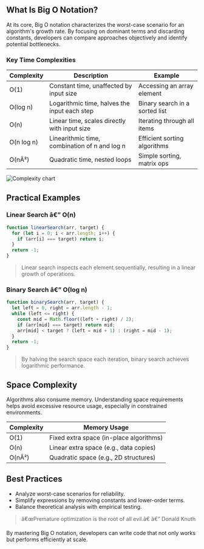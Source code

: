 ﻿## What Is Big O Notation?

At its core, Big O notation characterizes the worst-case scenario for an algorithm's growth rate. By focusing on dominant terms and discarding constants, developers can compare approaches objectively and identify potential bottlenecks.

### Key Time Complexities

| Complexity        | Description                                   | Example                          |
|-------------------|-----------------------------------------------|----------------------------------|
| O(1)              | Constant time, unaffected by input size       | Accessing an array element      |
| O(log n)          | Logarithmic time, halves the input each step  | Binary search in a sorted list |
| O(n)              | Linear time, scales directly with input size | Iterating through all items     |
| O(n log n)        | Linearithmic time, combination of n and log n | Efficient sorting algorithms    |
| O(nÂ²)             | Quadratic time, nested loops                  | Simple sorting, matrix ops      |

<img src="./assets/complexity-table.png" alt="Complexity chart" className="w-full my-6 rounded" />

## Practical Examples

### Linear Search â€” O(n)

```javascript
function linearSearch(arr, target) {
  for (let i = 0; i < arr.length; i++) {
    if (arr[i] === target) return i;
  }
  return -1;
}
```

> Linear search inspects each element sequentially, resulting in a linear growth of operations.

### Binary Search â€” O(log n)

```javascript
function binarySearch(arr, target) {
  let left = 0, right = arr.length - 1;
  while (left <= right) {
    const mid = Math.floor((left + right) / 2);
    if (arr[mid] === target) return mid;
    arr[mid] < target ? (left = mid + 1) : (right = mid - 1);
  }
  return -1;
}
```

> By halving the search space each iteration, binary search achieves logarithmic performance.

## Space Complexity

Algorithms also consume memory. Understanding space requirements helps avoid excessive resource usage, especially in constrained environments.

| Complexity | Memory Usage                             |
|------------|------------------------------------------|
| O(1)       | Fixed extra space (in-place algorithms)  |
| O(n)       | Linear extra space (e.g., data copies)   |
| O(nÂ²)      | Quadratic space (e.g., 2D structures)    |

## Best Practices

- Analyze worst-case scenarios for reliability.
- Simplify expressions by removing constants and lower-order terms.
- Balance theoretical analysis with empirical testing.

<blockquote className="italic">â€œPremature optimization is the root of all evil.â€ â€” Donald Knuth</blockquote>

By mastering Big O notation, developers can write code that not only works but performs efficiently at scale.
